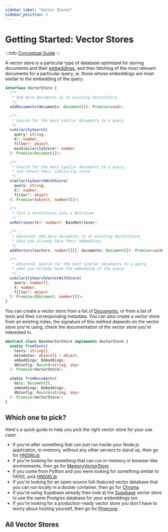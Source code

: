 ```yaml
---
sidebar_label: "Vector Stores"
sidebar_position: 3
---
```


# Getting Started: Vector Stores

:::info
[Conceptual Guide](https://docs.langchain.com/docs/components/indexing/vectorstore)
:::

A vector store is a particular type of database optimized for storing documents and their [embeddings](../../models/embeddings/), and then fetching of the most relevant documents for a particular query, ie. those whose embeddings are most similar to the embedding of the query.

```typescript
interface VectorStore {
  /**
   * Add more documents to an existing VectorStore
   */
  addDocuments(documents: Document[]): Promise<void>;

  /**
   * Search for the most similar documents to a query
   */
  similaritySearch(
    query: string,
    k?: number,
    filter?: object,
    minSimilarityScore?: number
  ): Promise<Document[]>;

  /**
   * Search for the most similar documents to a query,
   * and return their similarity score
   */
  similaritySearchWithScore(
    query: string,
    k?: number,
    filter?: object
  ): Promise<[object, number][]>;

  /**
   * Turn a VectorStore into a Retriever
   */
  asRetriever(k?: number): BaseRetriever;

  /**
   * Advanced: Add more documents to an existing VectorStore,
   * when you already have their embeddings
   */
  addVectors(vectors: number[][], documents: Document[]): Promise<void>;

  /**
   * Advanced: Search for the most similar documents to a query,
   * when you already have the embedding of the query
   */
  similaritySearchVectorWithScore(
    query: number[],
    k: number,
    filter?: object
  ): Promise<[Document, number][]>;
}
```

You can create a vector store from a list of [Documents](../../schema/document), or from a list of texts and their corresponding metadata. You can also create a vector store from an existing index, the signature of this method depends on the vector store you're using, check the documentation of the vector store you're interested in.

```typescript
abstract class BaseVectorStore implements VectorStore {
  static fromTexts(
    texts: string[],
    metadatas: object[] | object,
    embeddings: Embeddings,
    dbConfig: Record<string, any>
  ): Promise<VectorStore>;

  static fromDocuments(
    docs: Document[],
    embeddings: Embeddings,
    dbConfig: Record<string, any>
  ): Promise<VectorStore>;
}
```

## Which one to pick?

Here's a quick guide to help you pick the right vector store for your use case:

- If you're after something that can just run inside your Node.js application, in-memory, without any other servers to stand up, then go for [HNSWLib](./integrations/hnswlib)
- If you're looking for something that can run in-memory in browser-like environments, then go for [MemoryVectorStore](./integrations/memory)
- If you come from Python and you were looking for something similar to FAISS, pick [HNSWLib](./integrations/hnswlib)
- If you're looking for an open-source full-featured vector database that you can run locally in a docker container, then go for [Chroma](./integrations/chroma)
- If you're using Supabase already then look at the [Supabase](./integrations/supabase) vector store to use the same Postgres database for your embeddings too
- If you're looking for a production-ready vector store you don't have to worry about hosting yourself, then go for [Pinecone](./integrations/pinecone)

## All Vector Stores


<DocCardList />

